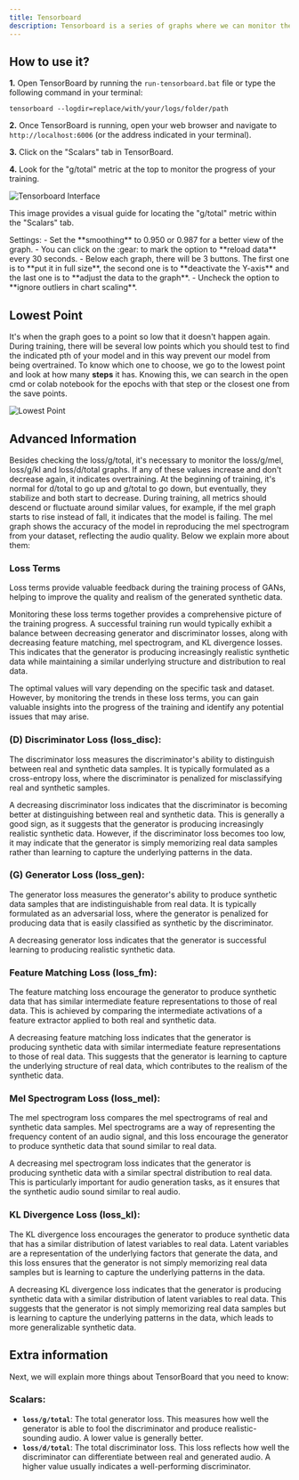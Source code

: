 ```yaml
---
title: Tensorboard
description: Tensorboard is a series of graphs where we can monitor the progress of our model during training, but there are many graphs. We are only interested in the graph called 'g/total'. You can find this by clicking on 'inactive' and selecting 'scalars'. Then, go to the last page, where you will find it in the last graph.
---
```



## How to use it?

**1.** Open TensorBoard by running the `run-tensorboard.bat` file or type the following command in your terminal:

   ```
   tensorboard --logdir=replace/with/your/logs/folder/path
   ```

**2.** Once TensorBoard is running, open your web browser and navigate to `http://localhost:6006` (or the address indicated in your terminal).

**3.** Click on the "Scalars" tab in TensorBoard.

**4.** Look for the "g/total" metric at the top to monitor the progress of your training.

![Tensorboard Interface](/images/tensorboard.png)

This image provides a visual guide for locating the "g/total" metric within the "Scalars" tab.

<Aside type="note">
Settings: 
- Set the **smoothing** to 0.950 or 0.987 for a better view of the graph. 
- You can click on the :gear: to mark the option to **reload data** every 30 seconds. 
- Below each graph, there will be 3 buttons. The first one is to **put it in full size**, the second one is to **deactivate the Y-axis** and the last one is to **adjust the data to the graph**. 
- Uncheck the option to **ignore outliers in chart scaling**.
</Aside>

## Lowest Point

It's when the graph goes to a point so low that it doesn't happen again. During training, there will be several low points which you should test to find the indicated pth of your model and in this way prevent our model from being overtrained. To know which one to choose, we go to the lowest point and look at how many **steps** it has. Knowing this, we can search in the open cmd or colab notebook for the epochs with that step or the closest one from the save points.

![Lowest Point](/images/point.png)

## Advanced Information
Besides checking the loss/g/total, it's necessary to monitor the loss/g/mel, loss/g/kl and loss/d/total graphs. If any of these values increase and don't decrease again, it indicates overtraining. At the beginning of training, it's normal for d/total to go up and g/total to go down, but eventually, they stabilize and both start to decrease. During training, all metrics should descend or fluctuate around similar values, for example, if the mel graph starts to rise instead of fall, it indicates that the model is failing. The mel graph shows the accuracy of the model in reproducing the mel spectrogram from your dataset, reflecting the audio quality. Below we explain more about them:

### Loss Terms

Loss terms provide valuable feedback during the training process of GANs, helping to improve the quality and realism of the generated synthetic data.

Monitoring these loss terms together provides a comprehensive picture of the training progress. A successful training run would typically exhibit a balance between decreasing generator and discriminator losses, along with decreasing feature matching, mel spectrogram, and KL divergence losses. This indicates that the generator is producing increasingly realistic synthetic data while maintaining a similar underlying structure and distribution to real data.

The optimal values will vary depending on the specific task and dataset. However, by monitoring the trends in these loss terms, you can gain valuable insights into the progress of the training and identify any potential issues that may arise.

### (D) Discriminator Loss (loss_disc):

The discriminator loss measures the discriminator's ability to distinguish between real and synthetic data samples. It is typically formulated as a cross-entropy loss, where the discriminator is penalized for misclassifying real and synthetic samples.

A decreasing discriminator loss indicates that the discriminator is becoming better at distinguishing between real and synthetic data. This is generally a good sign, as it suggests that the generator is producing increasingly realistic synthetic data. However, if the discriminator loss becomes too low, it may indicate that the generator is simply memorizing real data samples rather than learning to capture the underlying patterns in the data.

### (G) Generator Loss (loss_gen):

The generator loss measures the generator's ability to produce synthetic data samples that are indistinguishable from real data. It is typically formulated as an adversarial loss, where the generator is penalized for producing data that is easily classified as synthetic by the discriminator.

A decreasing generator loss indicates that the generator is successful learning to producing realistic synthetic data.

### Feature Matching Loss (loss_fm):

The feature matching loss encourage the generator to produce synthetic data that has similar intermediate feature representations to those of real data. This is achieved by comparing the intermediate activations of a feature extractor applied to both real and synthetic data.

A decreasing feature matching loss indicates that the generator is producing synthetic data with similar intermediate feature representations to those of real data. This suggests that the generator is learning to capture the underlying structure of real data, which contributes to the realism of the synthetic data.

### Mel Spectrogram Loss (loss_mel):

The mel spectrogram loss compares the mel spectrograms of real and synthetic data samples. Mel spectrograms are a way of representing the frequency content of an audio signal, and this loss encourage the generator to produce synthetic data that sound similar to real data.

A decreasing mel spectrogram loss indicates that the generator is producing synthetic data with a similar spectral distribution to real data. This is particularly important for audio generation tasks, as it ensures that the synthetic audio sound similar to real audio.

### KL Divergence Loss (loss_kl):

The KL divergence loss encourages the generator to produce synthetic data that has a similar distribution of latest variables to real data. Latent variables are a representation of the underlying factors that generate the data, and this loss ensures that the generator is not simply memorizing real data samples but is learning to capture the underlying patterns in the data.

A decreasing KL divergence loss indicates that the generator is producing synthetic data with a similar distribution of latent variables to real data. This suggests that the generator is not simply memorizing real data samples but is learning to capture the underlying patterns in the data, which leads to more generalizable synthetic data.

## Extra information

Next, we will explain more things about TensorBoard that you need to know:

### Scalars:
- **`loss/g/total`**: The total generator loss. This measures how well the generator is able to fool the discriminator and produce realistic-sounding audio. A lower value is generally better.
- **`loss/d/total`**: The total discriminator loss. This loss reflects how well the discriminator can differentiate between real and generated audio. A higher value usually indicates a well-performing discriminator.